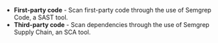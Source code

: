 * **First-party code** - Scan first-party code through the use of Semgrep Code, a SAST tool.
* **Third-party code** - Scan dependencies through the use of Semgrep Supply Chain, an SCA tool.


<!--

imported into:
* Semgrep Cloud Platform
* Semgrep in CI

-->

